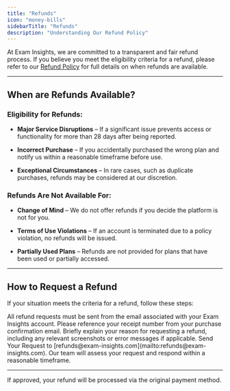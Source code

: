 ```yaml
---
title: "Refunds"
icon: "money-bills"
sidebarTitle: "Refunds"
description: "Understanding Our Refund Policy"
---
```


At Exam Insights, we are committed to a transparent and fair refund process. If you believe you meet the eligibility criteria for a refund, please refer to our [Refund Policy](https://help.exam-insights.com/policies/refund-policy) for full details on when refunds are available.

***

## When are Refunds Available?

### Eligibility for Refunds:

* **Major Service Disruptions** – If a significant issue prevents access or functionality for more than 28 days after being reported.

* **Incorrect Purchase** – If you accidentally purchased the wrong plan and notify us within a reasonable timeframe before use.

* **Exceptional Circumstances** – In rare cases, such as duplicate purchases, refunds may be considered at our discretion.

### Refunds Are Not Available For:

* **Change of Mind** – We do not offer refunds if you decide the platform is not for you.

* **Terms of Use Violations** – If an account is terminated due to a policy violation, no refunds will be issued.

* **Partially Used Plans** – Refunds are not provided for plans that have been used or partially accessed.

***

## How to Request a Refund

If your situation meets the criteria for a refund, follow these steps:

<Steps>
  <Step title="Send an Email from Your Registered Email Address">
    All refund requests must be sent from the email associated with your Exam Insights account.
  </Step>

  <Step title="Include Your Receipt Number">
    Please reference your receipt number from your purchase confirmation email.
  </Step>

  <Step title="Provide Details">
    Briefly explain your reason for requesting a refund, including any relevant screenshots or error messages if applicable.
  </Step>

  <Step title="Step 4">
    Send Your Request to [refunds@exam-insights.com](mailto:refunds@exam-insights.com).
  </Step>

  <Step title="Review Process">
    Our team will assess your request and respond within a reasonable timeframe. 
  </Step>
</Steps>

***

<Info>
  If approved, your refund will be processed via the original payment method.
</Info>